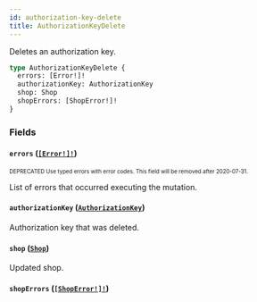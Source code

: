 ```yaml
---
id: authorization-key-delete
title: AuthorizationKeyDelete
---
```


Deletes an authorization key.

```graphql
type AuthorizationKeyDelete {
  errors: [Error!]!
  authorizationKey: AuthorizationKey
  shop: Shop
  shopErrors: [ShopError!]!
}
```

### Fields

#### `errors` ([`[Error!]!`](/api-reference/objects/error.mdx))

<sub><sup><span className="deprecatedTag">DEPRECATED</span> Use typed errors with error codes. This field will be removed after 2020-07-31.</sup></sub>

List of errors that occurred executing the mutation.

#### `authorizationKey` ([`AuthorizationKey`](/api-reference/objects/authorization-key.mdx))

Authorization key that was deleted.

#### `shop` ([`Shop`](/api-reference/objects/shop.mdx))

Updated shop.

#### `shopErrors` ([`[ShopError!]!`](/api-reference/objects/shop-error.mdx))
